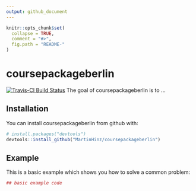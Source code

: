 ```yaml
---
output: github_document
---
```


<!-- README.md is generated from README.Rmd. Please edit that file -->

```r
knitr::opts_chunk$set(
  collapse = TRUE,
  comment = "#>",
  fig.path = "README-"
)
```

# coursepackageberlin

[![Travis-CI Build Status](https://travis-ci.org/MartinHinz/coursepackageberlin.svg?branch=master)](https://travis-ci.org/MartinHinz/coursepackageberlin)
The goal of coursepackageberlin is to ...

## Installation

You can install coursepackageberlin from github with:

```r
# install.packages("devtools")
devtools::install_github("MartinHinz/coursepackageberlin")
```

## Example

This is a basic example which shows you how to solve a common problem:

```r
## basic example code
```
